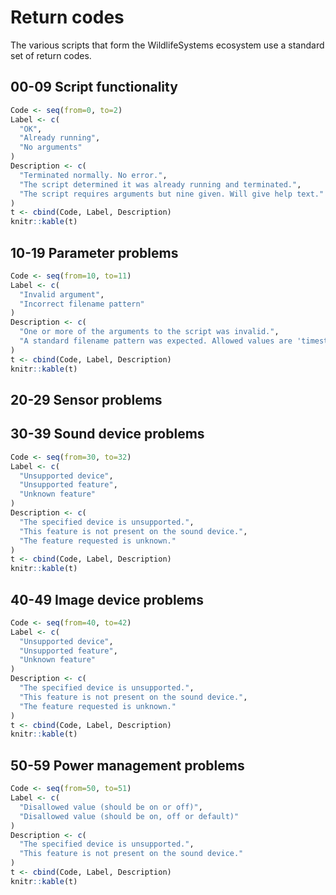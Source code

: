 # Return codes

The various scripts that form the WildlifeSystems ecosystem use a standard set of return codes.

## 00-09 Script functionality

````r
Code <- seq(from=0, to=2)
Label <- c(
  "OK",
  "Already running",
  "No arguments"
)
Description <- c(
  "Terminated normally. No error.",
  "The script determined it was already running and terminated.",
  "The script requires arguments but nine given. Will give help text."
)
t <- cbind(Code, Label, Description)
knitr::kable(t)
````

## 10-19 Parameter problems

````r
Code <- seq(from=10, to=11)
Label <- c(
  "Invalid argument",
  "Incorrect filename pattern"
)
Description <- c(
  "One or more of the arguments to the script was invalid.",
  "A standard filename pattern was expected. Allowed values are 'timestamp'."
)
t <- cbind(Code, Label, Description)
knitr::kable(t)
````

## 20-29 Sensor problems

## 30-39 Sound device problems

````r
Code <- seq(from=30, to=32)
Label <- c(
  "Unsupported device",
  "Unsupported feature",
  "Unknown feature"
)
Description <- c(
  "The specified device is unsupported.",
  "This feature is not present on the sound device.",
  "The feature requested is unknown."
)
t <- cbind(Code, Label, Description)
knitr::kable(t)
````

## 40-49 Image device problems

````r
Code <- seq(from=40, to=42)
Label <- c(
  "Unsupported device",
  "Unsupported feature",
  "Unknown feature"
)
Description <- c(
  "The specified device is unsupported.",
  "This feature is not present on the sound device.",
  "The feature requested is unknown."
)
t <- cbind(Code, Label, Description)
knitr::kable(t)
````

## 50-59 Power management problems

````r
Code <- seq(from=50, to=51)
Label <- c(
  "Disallowed value (should be on or off)",
  "Disallowed value (should be on, off or default)"
)
Description <- c(
  "The specified device is unsupported.",
  "This feature is not present on the sound device."
)
t <- cbind(Code, Label, Description)
knitr::kable(t)
````
